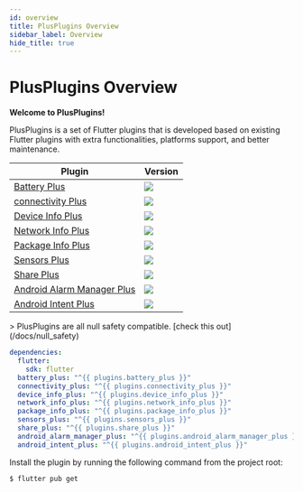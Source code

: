 ```yaml
---
id: overview
title: PlusPlugins Overview
sidebar_label: Overview
hide_title: true
---
```


<h1 style={{ textAlign: "center", marginBottom: "4rem" }}>
  PlusPlugins Overview
</h1>

**Welcome to PlusPlugins!**

PlusPlugins is a set of Flutter plugins that is developed based on existing Flutter plugins with extra functionalities, platforms support, and better maintenance.

| Plugin                                                            | Version                                                                   |
| ----------------------------------------------------------------- | ------------------------------------------------------------------------- |
| [Battery Plus](/docs/battery_plus/overview)                             | <img src="https://img.shields.io/pub/v/battery_plus.svg" />               |
| [connectivity Plus](/docs/connectivity_plus/overview)                   | <img src="https://img.shields.io/pub/v/connectivity_plus.svg" />          |
| [Device Info Plus](/docs/device_info_plus/overview)                     | <img src="https://img.shields.io/pub/v/device_info_plus.svg" />           |
| [Network Info Plus](/docs/network_info_plus/overview)                   | <img src="https://img.shields.io/pub/v/network_info_plus.svg" />          |
| [Package Info Plus](/docs/package_info_plus/overview)                   | <img src="https://img.shields.io/pub/v/package_info_plus.svg" />          |
| [Sensors Plus](/docs/sensors_plus/overview)                             | <img src="https://img.shields.io/pub/v/sensors_plus.svg" />               |
| [Share Plus](/docs/share_plus/overview)                                 | <img src="https://img.shields.io/pub/v/share_plus.svg" />                 |
| [Android Alarm Manager Plus](/docs/android_alarm_manager_plus/overview) | <img src="https://img.shields.io/pub/v/android_alarm_manager_plus.svg" /> |
| [Android Intent Plus](/docs/android_intent_plus/overview)               | <img src="https://img.shields.io/pub/v/android_intent_plus.svg" />        |

<div className="note">
  >  PlusPlugins are all null safety compatible. [check this out](/docs/null_safety)
</div>

```yaml title="pubspec.yaml"
dependencies:
  flutter:
    sdk: flutter
  battery_plus: "^{{ plugins.battery_plus }}"
  connectivity_plus: "^{{ plugins.connectivity_plus }}"
  device_info_plus: "^{{ plugins.device_info_plus }}"
  network_info_plus: "^{{ plugins.network_info_plus }}"
  package_info_plus: "^{{ plugins.package_info_plus }}"
  sensors_plus: "^{{ plugins.sensors_plus }}"
  share_plus: "^{{ plugins.share_plus }}"
  android_alarm_manager_plus: "^{{ plugins.android_alarm_manager_plus }}"
  android_intent_plus: "^{{ plugins.android_intent_plus }}"
```

Install the plugin by running the following command from the project root:

```bash
$ flutter pub get
```
